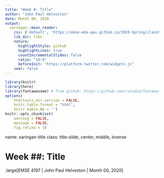```yaml
---
title: "Week #: Title"
author: "John Paul Helveston"
date: Month 00, 2020
output:
  xaringan::moon_reader:
    css: ['default', 'https://emse-eda-gwu.github.io/2020-Spring/classNotes/classNotes.css']
    lib_dir: libs
    nature:
      highlightStyle: github
      highlightLines: true
      countIncrementalSlides: false
      ratio: "16:9"
      beforeInit: "https://platform.twitter.com/widgets.js"
    seal: false
---
```


```r
library(knitr)
library(here)
library(fontawesome) # from github: https://github.com/rstudio/fontawesome
options(
    htmltools.dir.version = FALSE,
    knitr.table.format = "html",
    knitr.kable.NA = '')
knitr::opts_chunk$set(
    warning = FALSE,
    message = FALSE,
    fig.retina = 3)
```

name: xaringan-title
class: title-slide, center, middle, inverse

# Week ##: Title

.large[EMSE 4197 | John Paul Helveston | Month 00, 2020]

